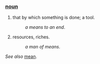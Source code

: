 ===[[noun]]===
#that by which something is done; a tool.
#:''a means to an end''.
#resources, riches.
#:''a man of means''.

''See also'' [[mean]].